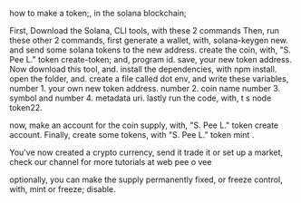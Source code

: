 

<Meta title="Tutorials/One Minute/CreateSolana Token" />

how to make a token;, in the solana blockchain;

First, Download the Solana, CLI tools, with these 2 commands
Then, run these other 2 commands, first
generate a wallet, with, solana-keygen new. and send some solana tokens to the new address.
create the coin, with,  "S. Pee L." token create-token; and, program id.
save, your new token address.
Now download this tool, and.
install the dependencies, with  npm install.
open the folder, and.
create a file called dot env, and write these variables,
number 1. your own new token address.
number 2. coin name
number 3. symbol
and number 4. metadata uri.
lastly run the code,  with, t s node token22.

now, make an account for the coin supply, with,  "S. Pee L." token create account.
Finally, create some tokens, with  "S. Pee L." token mint .

You've now created a crypto currency, send it trade it or set up a market, check our channel for more tutorials at web pee o vee






optionally, you can make the supply permanently fixed, or freeze control, with, mint or freeze; disable.
